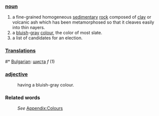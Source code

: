 ===[[noun]]===
#a fine-grained homogeneous [[sedimentary]] [[rock]] composed of [[clay]] or volcanic ash which has been metamorphosed so that it cleaves easily into thin nayers.
#a [[blue|bluish]]-[[gray]] [[color|colour]], the color of most slate.
#a list of candidates for an election.

===[[Translation]]s===
#* [[Bulgarian]]: [[шиста]] ''f'' (1)

===[[adjective]]===
:having a bluish-gray colour.
===Related words===
:''See'' [[Wiktionary_Appendix:Colours|Appendix:Colours]]